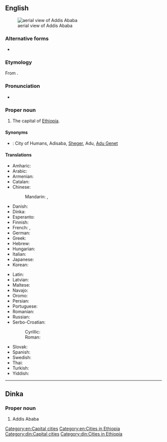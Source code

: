 ==English==
{{wikipedia}}
[[File:Addis Ababa aerial approach 2009-08-27 15-26-13.jpg|thumb|aerial view of Addis Ababa]]

===Alternative forms===
* {{l|en|Addis Abeba}}

===Etymology===
From {{bor|en|am|አዲስ አበባ||new flower}}.

===Pronunciation===
* {{IPA|en|/ˌædɪs ˈæbəbə/}}

===Proper noun===
{{en-proper noun|head=Addis Ababa}}

# The capital of [[Ethiopia]].

====Synonyms====
* {{qualifier|nicknames}}: City of Humans, Adisaba, [[Sheger]], Adu, [[Adu Genet]]

====Translations====
{{trans-top|capital of Ethiopia}}
* Amharic: {{t|am|አዲስ አበባ|tr=ʾädis ʾäbäba}}
* Arabic: {{t|ar|أَدِيس أَبَابَا|f}}
* Armenian: {{t+|hy|Ադիս Աբեբա|sc=Armn}}
* Catalan: {{t|ca|Addis Abeba}}
* Chinese:
*: Mandarin: {{t+|cmn|亞的斯亞貝巴|sc=Hani}}, {{t+|cmn|亚的斯亚贝巴|tr=Yàdìsīyàbèibā|sc=Hani}}
* Danish: {{t|da|Addis Ababa}}
* Dinka: {{t|din|Addis Ababa}}
* Esperanto: {{t|eo|Adisabebo}}
* Finnish: {{t+|fi|Addis Abeba}}
* French: {{t+|fr|Addis-Abeba}}, {{t|fr|Addis-Ababa}}
* German: {{t+|de|Addis Abeba}}
* Greek: {{t|el|Αντίς Αμπέμπα|f}}
* Hebrew: {{t|he|אָדִיס אָבֶּבָּה|tr=adis ababa}}
* Hungarian: {{t+|hu|Addisz-Abeba}}
* Italian: {{t+|it|Addis Abeba}}
* Japanese: {{t+|ja|アジスアベバ|tr=Ajisuabeba}}
* Korean: {{t|ko|^아디스아바바}}
{{trans-mid}}
* Latin: {{t|la|Neanthopolis|f}}
* Latvian: {{t|lv|Adisabeba}}
* Maltese: {{t|mt|Addis Ababa|f}}
* Navajo: {{t|nv|Ádis Áwewah}}
* Oromo: {{t|om|Finfinnee}}
* Persian: {{t+|fa|آدیس آبابا|tr=âdis âbâbâ|sc=fa-Arab}}
* Portuguese: {{t+|pt|Adis Abeba|f}}
* Romanian: {{t|ro|Adis Abeba|f}}
* Russian: {{t+|ru|Адди́с-Абе́ба|f}}
* Serbo-Croatian:
*: Cyrillic: {{t|sh|Адис Абеба|f}}
*: Roman: {{t|sh|Adis Abeba|f}}
* Slovak: {{t+|sk|Addis Abeba|f}}
* Spanish: {{t+|es|Adís Abeba|f}}
* Swedish: {{t+|sv|Addis Abeba}}
* Thai: {{t|th|อาดดิสอาบาบา}}
* Turkish: {{t|tr|Addis Ababa}}
* Yiddish: {{t|yi|אַדיס אַבאַבאַ|sc=Hebr}}
{{trans-bottom}}

[[Category:en:Capital cities]]
[[Category:en:Cities in Ethiopia]]

----

==Dinka==

===Proper noun===
{{head|din|proper noun}}

# Addis Ababa

[[Category:din:Capital cities]]
[[Category:din:Cities in Ethiopia]]
